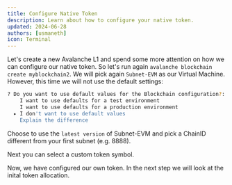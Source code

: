 ```yaml
---
title: Configure Native Token
description: Learn about how to configure your native token.
updated: 2024-06-28
authors: [usmaneth]
icon: Terminal
---
```


Let's create a new Avalanche L1 and spend some more attention on how we can configure our native token. So let's run again `avalanche blockchain create myblockchain2`. We will pick again `Subnet-EVM` as our Virtual Machine. However, this time we will not use the default settings:

```bash
? Do you want to use default values for the Blockchain configuration?: 
    I want to use defaults for a test environment
    I want to use defaults for a production environment
  ▸ I don't want to use default values
    Explain the difference
```

Choose to use the `latest version` of Subnet-EVM and pick a ChainID different from your first subnet (e.g. 8888). 

Next you can select a custom token symbol.

Now, we have configured our own token. In the next step we will look at the inital token allocation.